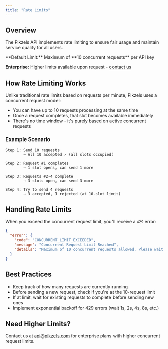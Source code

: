 ```yaml
---
title: "Rate Limits"
---
```


## Overview

The Pikzels API implements rate limiting to ensure fair usage and maintain service quality for all users.

<Info>
  **Default Limit:** Maximum of **10 concurrent requests** per API key
  
  **Enterprise:** Higher limits available upon request - [contact us](mailto:api@pikzels.com)
</Info>

## How Rate Limiting Works

Unlike traditional rate limits based on requests per minute, Pikzels uses a concurrent request model:

- You can have up to 10 requests processing at the same time
- Once a request completes, that slot becomes available immediately
- There's no time window - it's purely based on active concurrent requests

### Example Scenario

```
Step 1: Send 10 requests
        → All 10 accepted ✓ (all slots occupied)

Step 2: Request #1 completes
        → 1 slot opens, can send 1 more

Step 3: Requests #2-4 complete
        → 3 slots open, can send 3 more

Step 4: Try to send 4 requests
        → 3 accepted, 1 rejected (at 10-slot limit)
```

## Handling Rate Limits

When you exceed the concurrent request limit, you'll receive a `429` error:

```json
{
  "error": {
    "code": "CONCURRENT_LIMIT_EXCEEDED",
    "message": "Concurrent Request Limit Reached",
    "details": "Maximum of 10 concurrent requests allowed. Please wait for existing requests to complete"
  }
}
```

## Best Practices

- Keep track of how many requests are currently running
- Before sending a new request, check if you're at the 10-request limit
- If at limit, wait for existing requests to complete before sending new ones
- Implement exponential backoff for 429 errors (wait 1s, 2s, 4s, 8s, etc.)

## Need Higher Limits?

Contact us at [api@pikzels.com](mailto:api@pikzels.com) for enterprise plans with higher concurrent request limits.